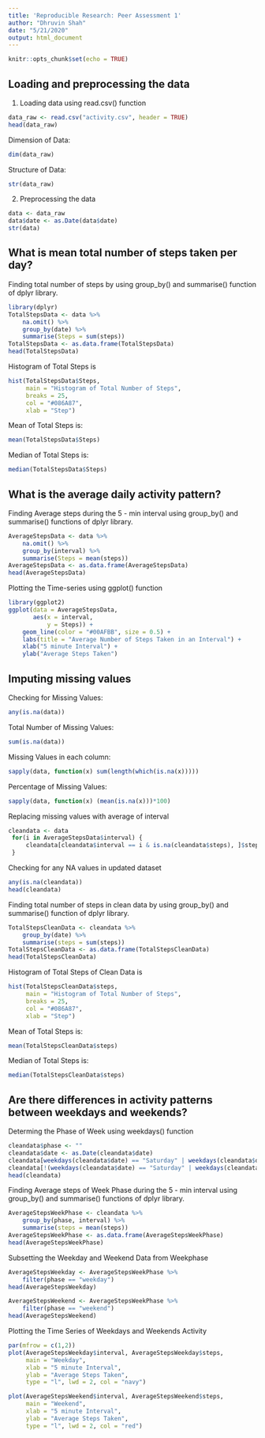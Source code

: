 ```yaml
---
title: 'Reproducible Research: Peer Assessment 1'
author: "Dhruvin Shah"
date: "5/21/2020"
output: html_document
---
```


```r
knitr::opts_chunk$set(echo = TRUE)
```

## Loading and preprocessing the data
1. Loading data using read.csv() function

```r
data_raw <- read.csv("activity.csv", header = TRUE)
head(data_raw)
```

Dimension of Data:
```r
dim(data_raw)
```

Structure of Data:
```r
str(data_raw)
```

2. Preprocessing the data

```r
data <- data_raw
data$date <- as.Date(data$date)
str(data)
```


## What is mean total number of steps taken per day?

Finding total number of steps by using group_by() and summarise() function of dplyr library.
```r
library(dplyr)
TotalStepsData <- data %>%
    na.omit() %>%
    group_by(date) %>%
    summarise(Steps = sum(steps))
TotalStepsData <- as.data.frame(TotalStepsData)
head(TotalStepsData)
```

Histogram of Total Steps is
```r
hist(TotalStepsData$Steps, 
     main = "Histogram of Total Number of Steps",
     breaks = 25,
     col = "#086A87",
     xlab = "Step")
```

Mean of Total Steps is:
```r
mean(TotalStepsData$Steps)
```

Median of Total Steps is:
```r
median(TotalStepsData$Steps)
```

## What is the average daily activity pattern?

Finding Average steps during the 5 - min interval using group_by() and summarise() functions of dplyr library.
```r
AverageStepsData <- data %>%
    na.omit() %>%
    group_by(interval) %>%
    summarise(Steps = mean(steps))
AverageStepsData <- as.data.frame(AverageStepsData)
head(AverageStepsData)
```

Plotting the Time-series using ggplot() function
```r
library(ggplot2)
ggplot(data = AverageStepsData, 
       aes(x = interval,
           y = Steps)) +
    geom_line(color = "#00AFBB", size = 0.5) +
    labs(title = "Average Number of Steps Taken in an Interval") + 
    xlab("5 minute Interval") +
    ylab("Average Steps Taken")
```


## Imputing missing values

Checking for Missing Values:
```r
any(is.na(data))
```

Total Number of Missing Values:
```r
sum(is.na(data))
```

Missing Values in each column:
```r
sapply(data, function(x) sum(length(which(is.na(x)))))
```

Percentage of Missing Values:
```r
sapply(data, function(x) (mean(is.na(x)))*100)
```

Replacing missing values with average of interval
```r
cleandata <- data
 for(i in AverageStepsData$interval) {
     cleandata[cleandata$interval == i & is.na(cleandata$steps), ]$steps <- AverageStepsData$Steps[AverageStepsData$interval == i]
 }
```

Checking for any NA values in updated dataset
```r
any(is.na(cleandata))
head(cleandata)
```

Finding total number of steps in clean data by using group_by() and summarise() function of dplyr library.
```r
TotalStepsCleanData <- cleandata %>%
    group_by(date) %>%
    summarise(steps = sum(steps))
TotalStepsCleanData <- as.data.frame(TotalStepsCleanData)
head(TotalStepsCleanData)
```

Histogram of Total Steps of Clean Data is
```r
hist(TotalStepsCleanData$steps, 
     main = "Histogram of Total Number of Steps",
     breaks = 25,
     col = "#086A87",
     xlab = "Step")
```

Mean of Total Steps is:
```r
mean(TotalStepsCleanData$steps)
```

Median of Total Steps is:
```r
median(TotalStepsCleanData$steps)
```

## Are there differences in activity patterns between weekdays and weekends?

Determing the Phase of Week using weekdays() function
```r
cleandata$phase <- ""
cleandata$date <- as.Date(cleandata$date)
cleandata[weekdays(cleandata$date) == "Saturday" | weekdays(cleandata$date) == "Saturday",]$phase <- "weekend"
cleandata[!(weekdays(cleandata$date) == "Saturday" | weekdays(cleandata$date) == "Saturday"),]$phase <- "weekday"
head(cleandata)
```

Finding Average steps of Week Phase during the 5 - min interval using group_by() and summarise() functions of dplyr library.
```r
AverageStepsWeekPhase <- cleandata %>%
    group_by(phase, interval) %>%
    summarise(steps = mean(steps))
AverageStepsWeekPhase <- as.data.frame(AverageStepsWeekPhase)
head(AverageStepsWeekPhase)
```

Subsetting the Weekday and Weekend Data from Weekphase
```r
AverageStepsWeekday <- AverageStepsWeekPhase %>%
    filter(phase == "weekday")
head(AverageStepsWeekday)
```

```r
AverageStepsWeekend <- AverageStepsWeekPhase %>%
    filter(phase == "weekend")
head(AverageStepsWeekend)
```

Plotting the Time Series of Weekdays and Weekends Activity
```r
par(mfrow = c(1,2))
plot(AverageStepsWeekday$interval, AverageStepsWeekday$steps,
     main = "Weekday",
     xlab = "5 minute Interval",
     ylab = "Average Steps Taken",
     type = "l", lwd = 2, col = "navy")

plot(AverageStepsWeekend$interval, AverageStepsWeekend$steps,
     main = "Weekend",
     xlab = "5 minute Interval",
     ylab = "Average Steps Taken",
     type = "l", lwd = 2, col = "red")
```

```r

```